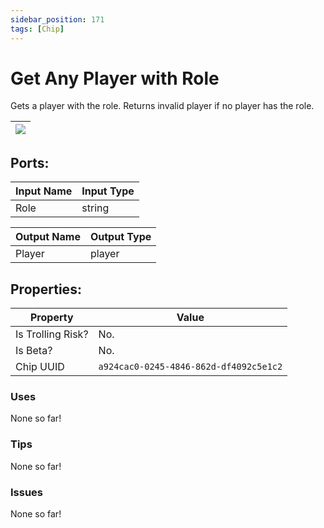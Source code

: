 ```yaml
---
sidebar_position: 171
tags: [Chip]
---
```


# Get Any Player with Role


Gets a player with the role. Returns invalid player if no player has the role.

| ![](https://images-ext-2.discordapp.net/external/MPmIaQzlEPmgGWlgi-WxBBXt0Bjv_zWPkg1y1f_sy3s/https/www.recroomcircuits.com/image/circuit/absolute-value?width=206&height=108) |
|-----|

## Ports:

| Input Name | Input Type |
|-----------|-----------|
| Role | string |

| Output Name | Output Type |
|-----------|-----------|
| Player | player |

## Properties:

| Property  | Value |
|-------------------|-----------|
| Is Trolling Risk? | No. |
| Is Beta? | No. |
| Chip UUID | `a924cac0-0245-4846-862d-df4092c5e1c2` |

### Uses

None so far!

### Tips

None so far!

### Issues

None so far!